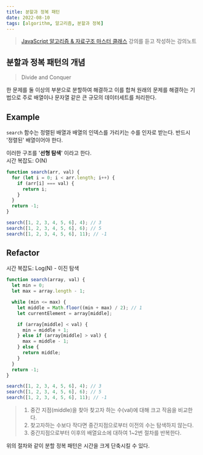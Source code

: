```yaml
---
title: 분할과 정복 패턴
date: 2022-08-10
tags: [algorithm, 알고리즘, 분할과 정복]
---
```


> [JavaScript 알고리즘 & 자료구조 마스터 클래스](https://www.udemy.com/course/best-javascript-data-structures/) 강의를 듣고 작성하는 강의노트

## 분할과 정복 패턴의 개념

> Divide and Conquer

한 문제를 둘 이상의 부분으로 분할하여 해결하고 이를 합쳐 원래의 문제를 해결하는 기법으로 주로 배열이나 문자열 같은 큰 규모의 데이터세트를 처리한다.

## Example

`search` 함수는 정렬된 배열과 배열의 인덱스를 가리키는 수를 인자로 받는다. 반드시 '정렬된' 배열이어야 한다.

이러한 구조를 '**선형 탐색**' 이라고 한다.  
시간 복잡도: O(N)

```js
function search(arr, val) {
  for (let i = 0; i < arr.length; i++) {
    if (arr[i] === val) {
      return i;
    }
  }
  return -1;
}

search([1, 2, 3, 4, 5, 6], 4); // 3
search([1, 2, 3, 4, 5, 6], 6); // 5
search([1, 2, 3, 4, 5, 6], 11); // -1
```

## Refactor

시간 복잡도: Log(N) - 이진 탐색

```js
function search(array, val) {
  let min = 0;
  let max = array.length - 1;

  while (min <= max) {
    let middle = Math.floor((min + max) / 2); // 1
    let currentElement = array[middle];

    if (array[middle] < val) {
      min = middle + 1;
    } else if (array[middle] > val) {
      max = middle - 1;
    } else {
      return middle;
    }
  }
  return -1;
}

search([1, 2, 3, 4, 5, 6], 4); // 3
search([1, 2, 3, 4, 5, 6], 6); // 5
search([1, 2, 3, 4, 5, 6], 11); // -1
```

> 1. 중간 지점(middle)을 찾아 찾고자 하는 수(val)에 대해 크고 작음을 비교한다.
> 2. 찾고자하는 수보다 작다면 중간지점으로부터 이전의 수는 탐색하지 않는다.
> 3. 중간지점으로부터 이후의 배열요소에 대하여 1~2번 절차를 반복한다.

위의 절차와 같이 분할 정복 패턴은 시간을 크게 단축시킬 수 있다.
